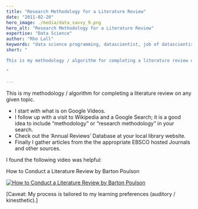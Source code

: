 ```yaml
---
title: "Research Methodology for a Literature Review"
date: "2011-02-20"
hero_image: ./media/data_savvy_9.png
hero_alt: "Research Methodology for a Literature Review"
expertise: "Data Science"
author: "Rho Lall"
keywords: "data science programming, datascientist, job of datascientist, job of data scientist, data driven insights, data driven storytelling, data driven solutions"
short: "

This is my methodology / algorithm for completing a literature review on any given topic.

"

---
```


This is my methodology / algorithm for completing a literature review on any given topic.

- I start with what is on Google Videos.
- I follow up with a visit to Wikipedia and a Google Search; it is a good idea to include “methodology” or “research methodology” in your search.
- Check out the ‘Annual Reviews’ Database at your local library website.
- Finally I gather articles from the the appropriate EBSCO hosted Journals and other sources.

I found the following video was helpful:

How to Conduct a Literature Review by Barton Poulson

[![How to Conduct a Literature Review by Barton Poulson](https://img.youtube.com/vi/O3oSQljU46U/hqdefault.jpg)](https://youtu.be/O3oSQljU46U)

[Caveat: My process is tailored to my learning preferences (auditory / kinesthetic).]